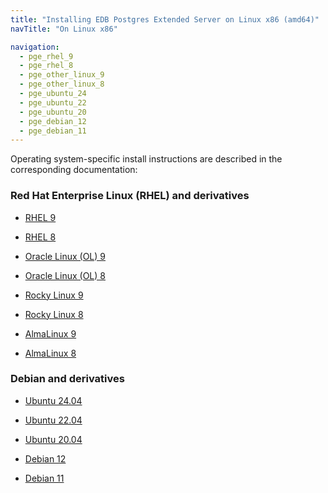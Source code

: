 ```yaml
---
title: "Installing EDB Postgres Extended Server on Linux x86 (amd64)"
navTitle: "On Linux x86"

navigation:
  - pge_rhel_9
  - pge_rhel_8
  - pge_other_linux_9
  - pge_other_linux_8
  - pge_ubuntu_24
  - pge_ubuntu_22
  - pge_ubuntu_20
  - pge_debian_12
  - pge_debian_11
---
```


Operating system-specific install instructions are described in the corresponding documentation:

### Red Hat Enterprise Linux (RHEL) and derivatives

- [RHEL 9](pge_rhel_9)

- [RHEL 8](pge_rhel_8)

- [Oracle Linux (OL) 9](pge_rhel_9)

- [Oracle Linux (OL) 8](pge_rhel_8)

- [Rocky Linux 9](pge_other_linux_9)

- [Rocky Linux 8](pge_other_linux_8)

- [AlmaLinux 9](pge_other_linux_9)

- [AlmaLinux 8](pge_other_linux_8)

### Debian and derivatives

- [Ubuntu 24.04](pge_ubuntu_24)

- [Ubuntu 22.04](pge_ubuntu_22)

- [Ubuntu 20.04](pge_ubuntu_20)

- [Debian 12](pge_debian_12)

- [Debian 11](pge_debian_11)
